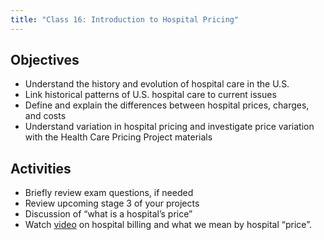 ```yaml
---
title: "Class 16: Introduction to Hospital Pricing"
---
```


## Objectives
- Understand the history and evolution of hospital care in the U.S.
- Link historical patterns of U.S. hospital care to current issues
- Define and explain the differences between hospital prices, charges, and costs
- Understand variation in hospital pricing and investigate price variation with the Health Care Pricing Project materials
 
## Activities
- Briefly review exam questions, if needed
- Review upcoming stage 3 of your projects
- Discussion of "what is a hospital's price"
- Watch [video](https://truecostofhealthcare.org/hospitalization/) on hospital billing and what we mean by hospital "price".
